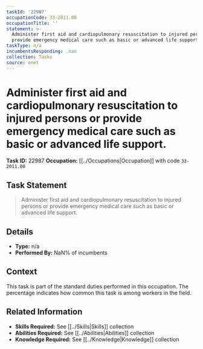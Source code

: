 ```yaml
---
taskId: '22987'
occupationCode: 33-2011.00
occupationTitle: ''
statement: >-
  Administer first aid and cardiopulmonary resuscitation to injured persons or
  provide emergency medical care such as basic or advanced life support.
taskType: n/a
incumbentsResponding: .nan
collection: Tasks
source: onet
---
```

# Administer first aid and cardiopulmonary resuscitation to injured persons or provide emergency medical care such as basic or advanced life support.

**Task ID:** 22987
**Occupation:** [[../Occupations|Occupation]] with code `33-2011.00`

## Task Statement

> Administer first aid and cardiopulmonary resuscitation to injured persons or provide emergency medical care such as basic or advanced life support.

## Details

- **Type:** n/a
- **Performed By:** NaN% of incumbents

## Context

This task is part of the standard duties performed in this occupation. The percentage indicates how common this task is among workers in the field.

## Related Information

- **Skills Required:** See [[../Skills|Skills]] collection
- **Abilities Required:** See [[../Abilities|Abilities]] collection
- **Knowledge Required:** See [[../Knowledge|Knowledge]] collection
